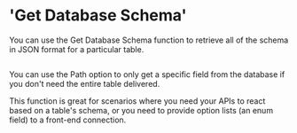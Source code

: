 # 'Get Database Schema'

You can use the Get Database Schema function to retrieve all of the schema in JSON format for a particular table.

<figure><img src="../../..//assets/CleanShot 2024-01-18 at 15.48.39.png" alt="" /><figcaption></figcaption></figure>

You can use the Path option to only get a specific field from the database if you don't need the entire table delivered.

This function is great for scenarios where you need your APIs to react based on a table's schema, or you need to provide option lists (an enum field) to a front-end connection.
